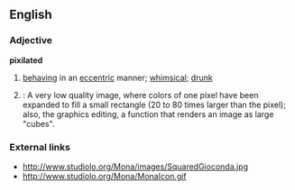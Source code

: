 ==English==

===Adjective===
'''pixilated'''
# [[behaving]] in an [[eccentric]] manner; [[whimsical]]; [[drunk]]
# {{computing}}: A very low quality image, where colors of one pixel have been expanded to fill a small rectangle (20 to 80 times larger than the pixel); also, the graphics editing, a function that renders an image as large "cubes".

===External links===
* http://www.studiolo.org/Mona/images/SquaredGioconda.jpg
* http://www.studiolo.org/Mona/MonaIcon.gif